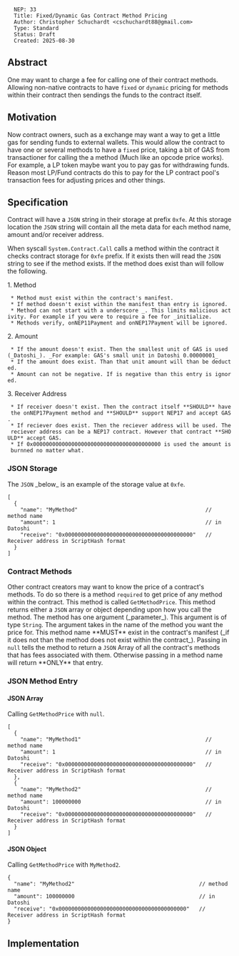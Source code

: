 <pre>
  NEP: 33
  Title: Fixed/Dynamic Gas Contract Method Pricing
  Author: Christopher Schuchardt <cschuchardt88@gmail.com>
  Type: Standard
  Status: Draft
  Created: 2025-08-30
</pre>

==Abstract==

One may want to charge a fee for calling one of their contract methods. Allowing non-native contracts to have <code>fixed</code> or <code>dynamic</code>
pricing for methods within their contract then sendings the funds to the contract itself.

==Motivation==

Now contract owners, such as a exchange may want a way to get a little gas for sending funds to external wallets. This would allow the contract to have
one or several methods to have a <code>fixed</code> price, taking a bit of GAS from transactioner for calling the a method (Much like an opcode price works).
For example, a LP token maybe want you to pay gas for withdrawing funds. Reason most LP/Fund contracts do this to pay for the LP contract pool's 
transaction fees for adjusting prices and other things.

==Specification==

Contract will have a <code>JSON</code> string in their storage at prefix <code>0xfe</code>. At this storage location the <code>JSON</code> string will
contain all the meta data for each method name, amount and/or receiver address. 

When syscall <code>System.Contract.Call</code> calls a method within the contract it checks contract storage for <code>0xfe</code> prefix. If it exists
then will read the <code>JSON</code> string to see if the method exists. If the method does exist than will follow the following.

1. Method
  * Method must exist within the contract's manifest.
  * If method doesn't exist within the manifest than entry is ignored.
  * Method can not start with a underscore <code>_</code>. This limits malicious activity. For example if you were to require a fee for <code>_initialize</code>.
  * Methods <code>verify</code>, <code>onNEP11Payment</code> and <code>onNEP17Payment</code> will be ignored.
2. Amount
  * If the amount doesn't exist. Then the smallest unit of GAS is used (_Datoshi_). _For example: GAS's small unit in Datoshi <code>0.00000001</code>_
  * If the amount does exist. Than that unit amount will than be deducted.
  * Amount can not be negative. If is negative than this entry is ignored.
3. Receiver Address
  * If receiver doesn't exist. Then the contract itself **SHOULD** have the <code>onNEP17Payment</code> method and **SHOULD** support NEP17 and accept GAS.
  * If reciever does exist. Then the reciever address will be used. The reciever address can be a NEP17 contract. However that contract **SHOULD** accept GAS.
  * If <code>0x0000000000000000000000000000000000000000</code> is used the amount is burnned no matter what.

===JSON Storage===

The <code>JSON</code> _below_ is an example of the storage value at <code>0xfe</code>.

<pre>
[
  {
    "name": "MyMethod"                                        // method name
    "amount": 1                                               // in Datoshi
    "receive": "0x0000000000000000000000000000000000000000"   // Receiver address in ScriptHash format
  }
]
</pre>

===Contract Methods===

Other contract creators may want to know the price of a contract's methods. To do so there is a method <code>required</code> to get price of any method
within the contract. This method is called <code>GetMethodPrice</code>. This method returns either a <code>JSON</code> array or object depending upon
how you call the method. The method has one argument (_parameter_). This argument is of type <code>String</code>. The argument takes in the name of the
method you want the price for. This method name **MUST** exist in the contract's manifest (_if it does not than the method does not exist within the contract_).
Passing in <code>null</code> tells the method to return a <code>JSON</code> Array of all the contract's methods that has fees associated with them. Otherwise
passing in a method name will return **ONLY** that entry. 

===JSON Method Entry===

====JSON Array====

Calling <code>GetMethodPrice</code> with <code>null</code>.
<pre>
[
  {
    "name": "MyMethod1"                                       // method name
    "amount": 1                                               // in Datoshi
    "receive": "0x0000000000000000000000000000000000000000"   // Receiver address in ScriptHash format
  },
  {
    "name": "MyMethod2"                                       // method name
    "amount": 100000000                                       // in Datoshi
    "receive": "0x0000000000000000000000000000000000000000"   // Receiver address in ScriptHash format
  }
]
</pre>

====JSON Object====

Calling <code>GetMethodPrice</code> with <code>MyMethod2</code>.
<pre>
{
  "name": "MyMethod2"                                       // method name
  "amount": 100000000                                       // in Datoshi
  "receive": "0x0000000000000000000000000000000000000000"   // Receiver address in ScriptHash format
}
</pre>

==Implementation==
